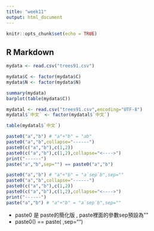 ```yaml
---
title: "week11"
output: html_document
---
```


```r
knitr::opts_chunk$set(echo = TRUE)
```

## R Markdown




```r
mydata <- read.csv("trees91.csv")

mydata$C <- factor(mydata$C)
mydata$N <- factor(mydata$N)

summary(mydata)
barplot(table(mydata$C))
```



```r
mydatal <- read.csv("trees91.csv",encoding="UTF-8")
mydatal$`中文` <- factor(mydatal$`中文`)

table(mydatal$`中文`)
```

```r
paste0("a","b") # "a"+"b" = "ab"
paste0("a","b",collapse="------")
paste0(c("a","b"),c(1,2))
paste0(c("a","b"),c(1,2),collapse="<---->")
print("------")
paste("a","b",sep="") == paste0("a","b")
```

```r
paste0("a","b") # "a"+"b" = "a`sep`b",sep=""
paste0("a","b",collapse="------")
paste0(c("a","b"),c(1,2))
paste0(c("a","b"),c(1,2),collapse="<---->")
print("------")
paste("a","b") # "a"+"b" = "a`sep`b",sep=""
```

- paste0 是 paste的簡化版 , paste裡面的參數sep預設為""
- paste0() == paste( ,sep="")